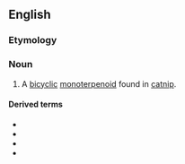 {{also|népétalactone}}
==English==

===Etymology===
{{compound|en|Nepeta|lactone}}

===Noun===
{{en-noun|-}}

# {{lb|en|organic compound}} A [[bicyclic]] [[monoterpenoid]] found in [[catnip]].

====Derived terms====
* {{l|en|dihydronepetalactone}}
* {{l|en|epinepetalactone}}
* {{l|en|isodihydronepetalactone}}
* {{l|en|neonepetalactone}}